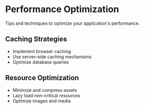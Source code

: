 # Performance Optimization

Tips and techniques to optimize your application's performance.

## Caching Strategies

- Implement browser caching
- Use server-side caching mechanisms
- Optimize database queries

## Resource Optimization

- Minimize and compress assets
- Lazy load non-critical resources
- Optimize images and media
